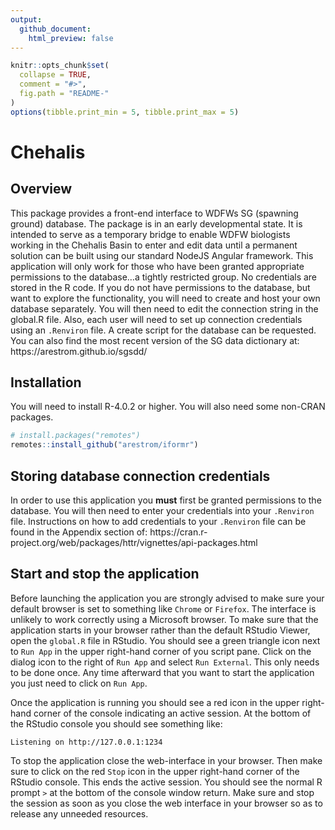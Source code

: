```yaml
---
output:
  github_document:
    html_preview: false
---
```


```r
knitr::opts_chunk$set(
  collapse = TRUE,
  comment = "#>",
  fig.path = "README-"
)
options(tibble.print_min = 5, tibble.print_max = 5)
```

# Chehalis

## Overview

This package provides a front-end interface to WDFWs SG (spawning ground) database. The package is in an early developmental state. It is intended to serve as a temporary bridge to enable WDFW biologists working in the Chehalis Basin to enter and edit data until a permanent solution can be built using our standard NodeJS Angular framework. This application will only work for those who have been granted appropriate permissions to the database...a tightly restricted group. No credentials are stored in the R code. If you do not have permissions to the database, but want to explore the functionality, you will need to create and host your own database separately. You will then need to edit the connection string in the global.R file. Also, each user will need to set up connection credentials using an `.Renviron` file. A create script for the database can be requested. You can also find the most recent version of the SG data dictionary at: https://arestrom.github.io/sgsdd/

## Installation

You will need to install R-4.0.2 or higher. You will also need some non-CRAN packages.

```r
# install.packages("remotes")
remotes::install_github("arestrom/iformr")
```

## Storing database connection credentials

In order to use this application you **must** first be granted permissions to the database. You will then need to enter your credentials into your `.Renviron` file. Instructions on how to add credentials to your `.Renviron` file can be found in the Appendix section of: https://cran.r-project.org/web/packages/httr/vignettes/api-packages.html

## Start and stop the application

Before launching the application you are strongly advised to make sure your default browser is set to something like `Chrome` or `Firefox`. The interface is unlikely to work correctly using a Microsoft browser. To make sure that the application starts in your browser rather than the default RStudio Viewer, open the `global.R` file in RStudio. You should see a green triangle icon next to `Run App` in the upper right-hand corner of you script pane. Click on the dialog icon to the right of `Run App` and select `Run External`. This only needs to be done once. Any time afterward that you want to start the application you just need to click on `Run App`. 

Once the application is running you should see a red icon in the upper right-hand corner of the console indicating an active session. At the bottom of the RStudio console you should see something like:

`Listening on http://127.0.0.1:1234`

To stop the application close the web-interface in your browser. Then make sure to click on the red `Stop` icon in the upper right-hand corner of the RStudio console. This ends the active session. You should see the normal R prompt `>` at the bottom of the console window return. Make sure and stop the session as soon as you close the web interface in your browser so as to release any unneeded resources. 
